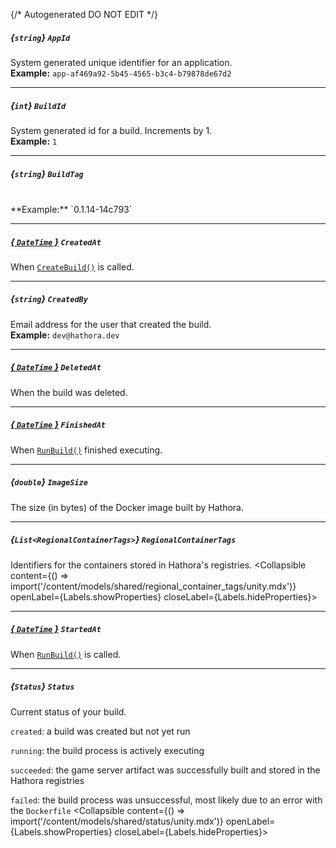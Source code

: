 {/* Autogenerated DO NOT EDIT  */}

##### *{`string`}* `AppId`
System generated unique identifier for an application.
<br/>
**Example:** `app-af469a92-5b45-4565-b3c4-b79878de67d2`

---
##### *{`int`}* `BuildId`
System generated id for a build. Increments by 1.
<br/>
**Example:** `1`

---
##### *{`string`}* `BuildTag`
<br/>
**Example:** `0.1.14-14c793`

---
##### [*{ `DateTime` }*](https://learn.microsoft.com/en-us/dotnet/api/system.datetime?view=net-5.0) `CreatedAt`
When [`CreateBuild()`](https://hathora.dev/api\#tag/BuildV1/operation/CreateBuild) is called.

---
##### *{`string`}* `CreatedBy`
Email address for the user that created the build.
<br/>
**Example:** `dev@hathora.dev`

---
##### [*{ `DateTime` }*](https://learn.microsoft.com/en-us/dotnet/api/system.datetime?view=net-5.0) `DeletedAt`
When the build was deleted.

---
##### [*{ `DateTime` }*](https://learn.microsoft.com/en-us/dotnet/api/system.datetime?view=net-5.0) `FinishedAt`
When [`RunBuild()`](https://hathora.dev/api\#tag/BuildV1/operation/RunBuild) finished executing.

---
##### *{`double`}* `ImageSize`
The size (in bytes) of the Docker image built by Hathora.

---
##### *{`List<RegionalContainerTags>`}* `RegionalContainerTags`
Identifiers for the containers stored in Hathora's registries.
<Collapsible content={() => import('/content/models/shared/regional_container_tags/unity.mdx')} openLabel={Labels.showProperties} closeLabel={Labels.hideProperties}>
</Collapsible>

---
##### [*{ `DateTime` }*](https://learn.microsoft.com/en-us/dotnet/api/system.datetime?view=net-5.0) `StartedAt`
When [`RunBuild()`](https://hathora.dev/api\#tag/BuildV1/operation/RunBuild) is called.

---
##### *{`Status`}* `Status`
Current status of your build.

`created`: a build was created but not yet run

`running`: the build process is actively executing

`succeeded`: the game server artifact was successfully built and stored in the Hathora registries

`failed`: the build process was unsuccessful, most likely due to an error with the `Dockerfile`
<Collapsible content={() => import('/content/models/shared/status/unity.mdx')} openLabel={Labels.showProperties} closeLabel={Labels.hideProperties}>
</Collapsible>


